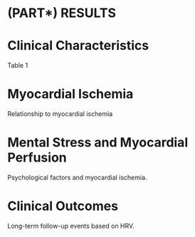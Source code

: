 # (PART\*) RESULTS {-}

# Clinical Characteristics

Table 1

# Myocardial Ischemia

Relationship to myocardial ischemia

# Mental Stress and Myocardial Perfusion

Psychological factors and myocardial ischemia.

# Clinical Outcomes

Long-term follow-up events based on HRV.
